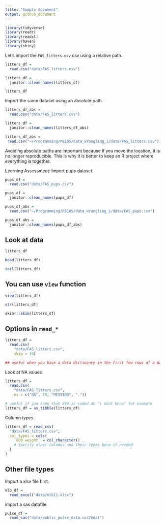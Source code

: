 ```yaml
---
title: "Simple document"
output: github_document
---
```


```r
library(tidyverse)
library(readr)
library(readxl)
library(haven)
library(shiny)
```



Let's import the `FAS_litters.csv` csv using a relative path.
```r
litters_df = 
  read.csv("data/FAS_litters.csv")

litters_df =
  janitor::clean_names(litters_df)

litters_df 
```

Import the same dataset using an absolute path.
```r
litters_df_abs = 
  read.csv("data/FAS_litters.csv")

litters_df =
  janitor::clean_names(litters_df_abs)

litters_df_abs = 
 read.csv("~/Programming/P8105/data_wrangling_i/data/FAS_litters.csv")
```
Avoiding absolute paths are important because if you move the location, it is no longer reproducible. This is why it is better to keep an R project where everything is together.

Learning Assessment: Import pups dataset
```r
pups_df = 
  read.csv("data/FAS_pups.csv")

pups_df =
  janitor::clean_names(pups_df)

pups_df_abs = 
  read.csv("~/Programming/P8105/data_wrangling_i/data/FAS_pups.csv")

pups_df_abs =
  janitor::clean_names(pups_df_abs)
```

## Look at data
```r
litters_df

head(litters_df)

tail(litters_df)


```

## You can use `view` function
```r
view(litters_df)
```

```r
str(litters_df)

skimr::skim(litters_df)
```

## Options in `read_*`


```r
litters_df = 
  read.csv(
    "data/FAS_litters.csv",
    skip = 10)

## useful when you have a data dictioanry in the first few rows of a dataset
```


Look at NA values

```r
litters_df = 
  read.csv(
    "data/FAS_litters.csv",
    na = c("NA", 19, "MISSING", "."))

# useful if you know that 999 is coded as "i dont know" for example 
litters_df = as_tibble(litters_df)
```

Column types 
```r
litters_df = read_csv(
  "data/FAS_litters.csv",
  col_types = cols(
    `GD0 weight` = col_character()
    # Specify other columns and their types here if needed
  )
)

```

## Other file types

 Import a xlsv file first.

```r
mlb_df = 
  read_excel("data/mlb11.xlsx")
```

import a sas datafile.

```r
pulse_df = 
  read_sas("data/public_pulse_data.sas7bdat")
```

